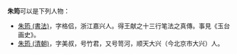 '''朱筠'''可以是下列人物：
* [[朱筠_(書法)|朱筠 (書法)]]，字格侣，浙江嘉兴人。得王献之十三行笔法之真傳。事見《玉台画史》。
* [[朱筠_(清朝)|朱筠 (清朝)]]，字美叔，号竹君，又号笥河，顺天大兴（今北京市大兴）人。

{{disambig|Y筠|cat=二字朱姓人名消歧义}}